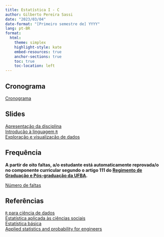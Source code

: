 ```yaml
---
title: Estatística I - C
author: Gilberto Pereira Sassi
date: "2023/03/04"
date-format: "[Primeiro semestre de] YYYY"
lang: pt-BR
format:
  html:
    theme: simplex
    highlight-style: kate
    embed-resources: true
    anchor-sections: true
    toc: true
    toc-location: left
---
```


## Cronograma

[Cronograma](https://docs.google.com/spreadsheets/d/1aVHXzWIiA9eFzstYzUdiP3x3X8EJDsAtYXqnPSJfReY/edit?usp=sharing){target="_blank"}

## Slides

[Apresentação da disciplina](primeiro-dia-mat022.pdf){target="_blank"}<br>
[Introdução à linguagem `R`](linguagem-r.pdf){target="_blank"}<br>
[Exploração e visualização de dados](exploracao-visualizacao.pdf)

## Frequência

**A partir de oito faltas, a/o estudante está automaticamente reprovada/o no componente curricular segundo o artigo 111 do [Regimento de Graduação e Pós-graduação da UFBA](https://ea.ufba.br/wp-content/uploads/2020/06/UFBA-Regulamento-Ensino-.pdf){target="_blank"}.**

[Número de faltas](https://docs.google.com/spreadsheets/d/1soPQoQYdyZtDtuLB_Vr_u3fuQjCdMPuK0j_MIU-msA0/edit?usp=sharing){target="_blank"}

## Referências

[`R` para ciência de dados](https://r4ds.hadley.nz/){target="_blank"}<br>
[Estatística aplicada às ciências sociais](estatistica-aplicada-barbetta.pdf){target="_blank"}<br>
[Estatística básica](estatistica-basica-bussab-morettin.pdf){target="_blank"}<br>
[Applied statistics and probability for engineers](applied-statistics-montgomery.pdf){target="_blank"}